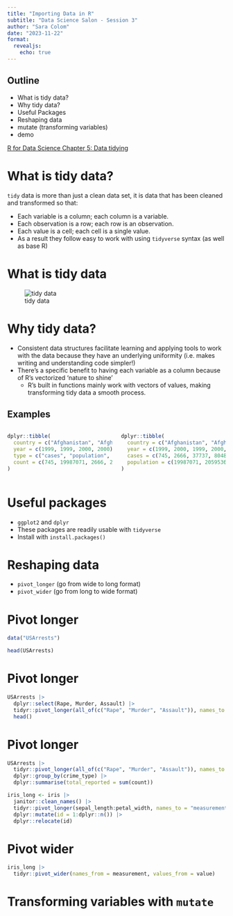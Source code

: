 ```yaml
---
title: "Importing Data in R"
subtitle: "Data Science Salon - Session 3"
author: "Sara Colom"
date: "2023-11-22"
format: 
  revealjs:
    echo: true
---
```


## Outline

-   What is tidy data?
-   Why tidy data?
-   Useful Packages
-   Reshaping data 
-   mutate (transforming variables)
-   demo

[R for Data Science Chapter 5: Data tidying](https://r4ds.hadley.nz/data-tidy)

# What is tidy data?

`tidy` data is more than just a clean data set, it is data that has been cleaned and transformed so that:

  - Each variable is a column; each column is a variable.
  - Each observation is a row; each row is an observation.
  - Each value is a cell; each cell is a single value.
  - As a result they follow easy to work with using `tidyverse` syntax (as well as base R)

# What is tidy data

![tidy data](https://r4ds.hadley.nz/images/tidy-1.png)

# Why tidy data?

  - Consistent data structures facilitate learning and applying tools to work with the data because they have an underlying uniformity (i.e. makes writing and understanding code simpler!)
  - There's a specific benefit to having each variable as a column because of R's vectorized 'nature to shine'
    - R's built in functions mainly work with vectors of values, making transforming tidy data a smooth process. 


## Examples

::: columns
::: {.column width="50%"}

```r
dplyr::tibble(
  country = c("Afghanistan", "Afghanistan", "Afghanistan", "Afghanistan"),
  year = c(1999, 1999, 2000, 2000),
  type = c("cases", "population", "cases", "population"),
  count = c(745, 19987071, 2666, 20595360)
)
```

:::

:::{.column width="50%"}

```r
dplyr::tibble(
  country = c("Afghanistan", "Afghanistan", "Brazil", "Brazil", "China", "China"),
  year = c(1999, 2000, 1999, 2000, 1999, 2000),
  cases = c(745, 2666, 37737, 80488, 212258, 213766),
  population = c(19987071, 20595360, 172006362, 174504898, 1272915272, 1280428583)
)
```

:::
:::

# Useful packages

  - `ggplot2` and `dplyr`
  - These packages are readily usable with `tidyverse`
  - Install with `install.packages()`

# Reshaping data

  - `pivot_longer` (go from wide to long format)
  - `pivot_wider` (go from long to wide format)

# Pivot longer

  
```r
data("USArrests")

head(USArrests)
```

# Pivot longer

```r
USArrests |> 
  dplyr::select(Rape, Murder, Assault) |> 
  tidyr::pivot_longer(all_of(c("Rape", "Murder", "Assault")), names_to = "crime_type", values_to = "count") |> 
  head()
```

# Pivot longer

```r
USArrests |> 
  tidyr::pivot_longer(all_of(c("Rape", "Murder", "Assault")), names_to = "crime_type", values_to = "count") |> 
  dplyr::group_by(crime_type) |> 
  dplyr::summarise(total_reported = sum(count))
```

```r
iris_long <- iris |> 
  janitor::clean_names() |> 
  tidyr::pivot_longer(sepal_length:petal_width, names_to = "measurement") |> 
  dplyr::mutate(id = 1:dplyr::n()) |> 
  dplyr::relocate(id)
```
# Pivot wider

```r
iris_long |> 
  tidyr::pivot_wider(names_from = measurement, values_from = value)
```

# Transforming variables with `mutate`  
  